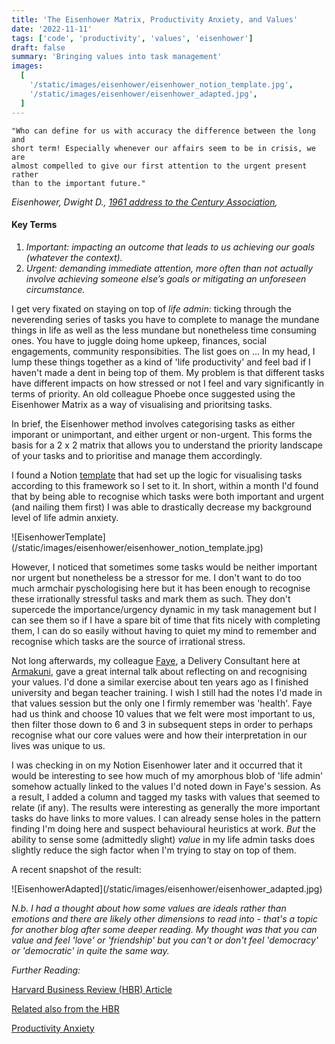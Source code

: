 ```yaml
---
title: 'The Eisenhower Matrix, Productivity Anxiety, and Values'
date: '2022-11-11'
tags: ['code', 'productivity', 'values', 'eisenhower']
draft: false
summary: 'Bringing values into task management'
images:
  [
    '/static/images/eisenhower/eisenhower_notion_template.jpg',
    '/static/images/eisenhower/eisenhower_adapted.jpg',
  ]
---
```


```
"Who can define for us with accuracy the difference between the long and
short term! Especially whenever our affairs seem to be in crisis, we are
almost compelled to give our first attention to the urgent present rather
than to the important future."
```

_Eisenhower, Dwight D., [1961 address to the Century Association](https://www.archives.gov/milestone-documents/president-dwight-d-eisenhowers-farewell-address),_

#### Key Terms

1. _Important: impacting an outcome that leads to us achieving our goals (whatever the context)._
2. _Urgent: demanding immediate attention, more often than not actually involve achieving someone else’s goals or mitigating an unforeseen circumstance._

I get very fixated on staying on top of _life admin_: ticking through the neverending series of tasks you have to complete
to manage the mundane things in life as well as the less mundane but nonetheless time consuming ones. You have to juggle doing
home upkeep, finances, social engagements, community responsibities. The list goes on ... In my head, I lump these things
together as a kind of 'life productivity' and feel bad if I haven't made a dent in being top of them. My problem is that
different tasks have different impacts on how stressed or not I feel and vary significantly in terms of priority. An old
colleague Phoebe once suggested using the Eisenhower Matrix as a way of visualising and prioritsing tasks.

In brief, the Eisenhower method involves categorising tasks as either imporant or unimportant, and either urgent or
non-urgent. This forms the basis for a 2 x 2 matrix that allows you to understand the priority landscape of your
tasks and to prioritise and manage them accordingly.

I found a Notion [template](https://www.notion.so/templates/eisenhower-matrix) that had set up the logic for visualising
tasks according to this framework so I set to it. In short, within a month I'd found that by being able to recognise which
tasks were both important and urgent (and nailing them first) I was able to drastically decrease my background level of
life admin anxiety.

<div className="flex flex-wrap -mx-2 overflow-hidden xl:-mx-2">
  <div className="my-1 px-2 w-full overflow-hidden xl:my-1 xl:px-2 xl:w-1/2">
    ![EisenhowerTemplate](/static/images/eisenhower/eisenhower_notion_template.jpg)
  </div>
</div>

However, I noticed that sometimes some tasks would be neither important nor urgent but nonetheless be a stressor for me.
I don't want to do too much armchair pyschologising here but it has been enough to recognise these irrationally stressful
tasks and mark them as such. They don't supercede the importance/urgency dynamic in my task management but I can see them
so if I have a spare bit of time that fits nicely with completing them, I can do so easily without having to quiet my mind
to remember and recognise which tasks are the source of irrational stress.

Not long afterwards, my colleague [Faye](https://www.linkedin.com/in/faye-benfield/), a Delivery Consultant here at
[Armakuni](https://www.armakuni.com/), gave a great internal talk about reflecting on and recognising your values.
I'd done a similar exercise about ten years ago as I finished university and began teacher training. I wish I still had
the notes I'd made in that values session but the only one I firmly remember was 'health'. Faye had us think and
choose 10 values that we felt were most important to us, then filter those down to 6 and 3 in subsequent steps in order
to perhaps recognise what our core values were and how their interpretation in our lives was unique to us.

I was checking in on my Notion Eisenhower later and it occurred that it would be interesting to see how much of my
amorphous blob of 'life admin' somehow actually linked to the values I'd noted down in Faye's session. As a result,
I added a column and tagged my tasks with values that seemed to relate (if any). The results were interesting as
generally the more important tasks do have links to more values. I can already sense holes in the pattern finding
I'm doing here and suspect behavioural heuristics at work. _But_ the ability to sense some (admittedly slight) _value_
in my life admin tasks does slightly reduce the sigh factor when I'm trying to stay on top of them.

A recent snapshot of the result:

<div className="flex flex-wrap -mx-2 overflow-hidden xl:-mx-2">
  <div className="my-1 px-2 w-full overflow-hidden xl:my-1 xl:px-2 xl:w-1/2">
    ![EisenhowerAdapted](/static/images/eisenhower/eisenhower_adapted.jpg)
  </div>
</div>

_N.b. I had a thought about how some values are ideals rather than emotions and there are likely other dimensions to
read into - that's a topic for another blog after some deeper reading. My thought was that you can value and feel
'love' or 'friendship' but you can't or don't feel 'democracy' or 'democratic' in quite the same way._

_Further Reading:_

[Harvard Business Review (HBR) Article](https://hbr.org/2020/08/conquer-your-to-do-list-with-this-simple-hack)

[Related also from the HBR](https://hbr.org/2018/07/how-to-focus-on-whats-important-not-just-whats-urgent)

[Productivity Anxiety](https://medium.com/mind-cafe/getting-through-the-icky-feelings-of-productivity-anxiety-c76993be3b77#:~:text=Productivity%20anxiety%20is%20an%20increasingly,productivity%20they%20have%20for%20themselves)
